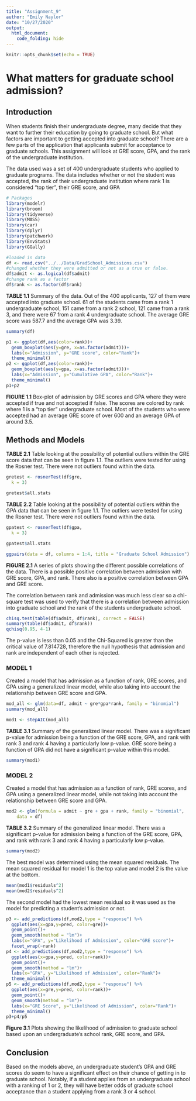 ```yaml
---
title: "Assignment_9"
author: "Emily Naylor"
date: "10/27/2020"
output: 
  html_document:
    code_folding: hide
---
```


```r
knitr::opts_chunk$set(echo = TRUE)
```

# What matters for graduate school admission?


## Introduction

  When students finish their undergraduate degree, many decide that they want to further their education by going to graduate school. But what factors are important to getting accepted into graduate school?
There are a few parts of the application that applicants submit for acceptance to graduate schools. This assignment will look at GRE score, GPA, and the rank of the undergraduate institution. 

  The data used was a set of 400 undergraduate students who applied to graduate programs. The data includes whether or not the student was accepted, the rank of their undergraduate institution where rank 1 is considered “top tier”, their GRE score, and GPA
```r
# Packages
library(modelr)
library(broom)
library(tidyverse)
library(MASS)
library(car)
library(dplyr)
library(patchwork)
library(EnvStats)
library(GGally)
```

```r
#loaded in data
df <- read.csv("../../Data/GradSchool_Admissions.csv")
#changed whether they were admitted or not as a true or false. 
df$admit <- as.logical(df$admit)
#change rank as a factor
df$rank <- as.factor(df$rank)
```

**TABLE 1.1**
  Summary of the data. Out of the 400 applicants, 127 of them were accepted into graduate school. 61 of the students came from a rank 1 undergraduate school, 151 came from a rank 2 school, 121 came from a rank 3, and there were 67 from a rank 4 undergraduate school. The average GRE score was 587.7 and the average GPA was 3.39. 
```r
summary(df)
```

```r
p1 <- ggplot(df,aes(color=rank))+
  geom_boxplot(aes(y=gre, x=as.factor(admit)))+
  labs(x="Admission", y="GRE score", color="Rank")+
  theme_minimal()
p2 <- ggplot(df,aes(color=rank))+
  geom_boxplot(aes(y=gpa, x=as.factor(admit)))+
  labs(x="Admission", y="Cumulative GPA", color="Rank")+
  theme_minimal()
p1+p2
```

**FIGURE 1.1**
Box-plot of admission by GRE scores and GPA where they were accepted if true and not accepted if false. The scores are colored by rank where 1 is a "top tier" undergraduate school. Most of the students who were accepted had an average GRE score of over 600 and an average GPA of around 3.5.

## Methods and Models

**TABLE 2.1**
  Table looking at the possibility of potential outliers within the GRE score data that can be seen in figure 1.1. The outliers were tested for using the Rosner test. There were not outliers found within the data. 
```r
gretest <- rosnerTest(df$gre,
  k = 3) 
```

```r
gretest$all.stats
```


**TABLE 2.2**
  Table looking at the possibility of potential outliers within the GPA data that can be seen in figure 1.1. The outliers were tested for using the Rosner test. There were not outliers found within the data. 
```r
gpatest <- rosnerTest(df$gpa,
  k = 3)
```

```r
gpatest$all.stats
```


```r
ggpairs(data = df, columns = 1:4, title = "Graduate School Admission")
```

**FIGURE 2.1**
A series of plots showing the different possible correlations of the data. There is a possible positive correlation between admission with GRE score, GPA, and rank. There also is a positive correlation between GPA and GRE score.


  The correlation between rank and admission was much less clear so a chi-square test was used to verify that there is a correlation between admission into graduate school and the rank of the students undergraduate school.
```r
chisq.test(table(df$admit, df$rank), correct = FALSE)
summary(table(df$admit, df$rank))
qchisq(0.95, 4-1)
```
  The p-value is less than 0.05 and the Chi-Squared is greater than the critical value of 7.814728, therefore the null hypothesis that admission and rank are independent of each other is rejected. 


### MODEL 1
  Created a model that has admission as a function of rank, GRE scores, and GPA using a generalized linear model, while also taking into account the relationship between GRE score and GPA.
```r
mod_all <- glm(data=df, admit ~ gre*gpa*rank, family = "binomial")
summary(mod_all)
```

```r
mod1 <- stepAIC(mod_all)
```

**TABLE 3.1**
  Summary of the generalized linear model. There was a significant p-value for admission being a function of the GRE score, GPA, and rank with rank 3 and rank 4 having a particularly low p-value. GRE score being a function of GPA did not have a significant p-value within this model. 
```r
summary(mod1)
```
### MODEL 2
  Created a model that has admission as a function of rank, GRE scores, and GPA using a generalized linear model, while not taking into account the relationship between GRE score and GPA.
```r
mod2 <- glm(formula = admit ~ gre + gpa + rank, family = "binomial", 
    data = df)
```

**TABLE 3.2**
  Summary of the generalized linear model. There was a significant p-value for admission being a function of the GRE score, GPA, and rank with rank 3 and rank 4 having a particularly low p-value.
```r
summary(mod2)
```

  The best model was determined using the mean squared residuals. The mean squared residual for model 1 is the top value and model 2 is the value at the bottom. 
```r
mean(mod1$residuals^2)
mean(mod2$residuals^2)
```
The second model had the lowest mean residual so it was used as the model for predicting a student's admission or not. 

```r
p3 <- add_predictions(df,mod2,type = "response") %>%
  ggplot(aes(x=gpa,y=pred, color=gre))+
  geom_point()+
  geom_smooth(method = "lm")+
  labs(x="GPA", y="Likelihood of Admission", color="GRE score")+
  facet_wrap(~rank)
p4 <- add_predictions(df,mod2,type = "response") %>%
  ggplot(aes(x=gpa,y=pred, color=rank))+
  geom_point()+
  geom_smooth(method = "lm")+
  labs(x="GPA", y="Likelihood of Admission", color="Rank")+
  theme_minimal()
p5 <- add_predictions(df,mod2,type = "response") %>%
  ggplot(aes(x=gre,y=pred, color=rank))+
  geom_point()+
  geom_smooth(method = "lm")+
  labs(x="GRE Score", y="Likelihood of Admission", color="Rank")+
  theme_minimal()
p3+p4/p5
```

**Figure 3.1**
  Plots showing the likelihood of admission to graduate school based upon an undergraduate's school rank, GRE score, and GPA. 

## Conclusion
  Based on the models above, an undergraduate student's GPA and GRE scores do seem to have a significant effect on their chance of getting in to graduate school. Notably, if a student applies from an undergraduate school with a ranking of 1 or 2, they will have better odds of graduate school acceptance than a student applying from a rank 3 or 4 school.










